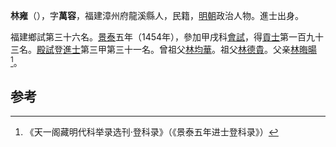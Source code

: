 '''林雍'''（{{bd|1420年||？}}），字'''萬容'''，福建漳州府龍溪縣人，民籍，[[明朝|明朝]]政治人物。進士出身。

福建鄉試第三十六名。[[景泰|景泰]]五年（1454年），參加甲戌科[[會試|會試]]，得[[貢士|貢士]]第一百九十三名。[[殿試|殿試]]登[[進士|進士]]第三甲第三十一名。曾祖父[[林均華|林均華]]。祖父[[林德貴|林德貴]]。父亲[[林晦暘|林晦暘]]<ref>《天一阁藏明代科举录选刊·登科录》（《景泰五年进士登科录》）</ref>。

==参考==
{{reflist}}
{{明朝人物小作品}}
{{景泰五年甲戌科殿試金榜}}